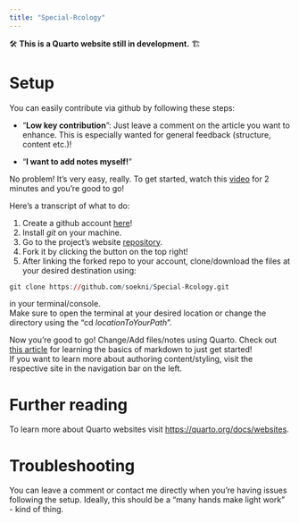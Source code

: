 ```yaml
---
title: "Special-Rcology"
---
```


🛠️ **This is a Quarto website still in development.** 🏗️

# Setup

You can easily contribute via github by following these steps:

-   "**Low key contribution**": Just leave a comment on the article you want to enhance. This is especially wanted for general feedback (structure, content etc.)!

-   "**I want to add notes myself!**"

No problem! It's very easy, really. To get started, watch this [video](https://youtu.be/CML6vfKjQss&t=1m45s) for 2 minutes and you're good to go!

Here's a transcript of what to do:

:::{.callout-important}
1.  Create a github account [here](https://github.com/login)!
2.  Install *git* on your machine.
3.  Go to the project's website [repository](https://github.com/soekni/Special-Rcology).
4.  Fork it by clicking the button on the top right!
5.  After linking the forked repo to your account, clone/download the files at your desired destination using:

``` r        
git clone https://github.com/soekni/Special-Rcology.git
```

in your terminal/console. <br>
Make sure to open the terminal at your desired location or change the directory using the "cd *locationToYourPath*".

:::

Now you're good to go! Change/Add files/notes using Quarto. Check out [this article](https://www.markdownguide.org/basic-syntax/) for learning the basics of markdown to just get started! <br>
If you want to learn more about authoring content/styling, visit the respective site in the navigation bar on the left.

# Further reading

To learn more about Quarto websites visit <https://quarto.org/docs/websites>.

# Troubleshooting

You can leave a comment or contact me directly when you're having issues following the setup. Ideally, this should be a "many hands make light work" - kind of thing.



